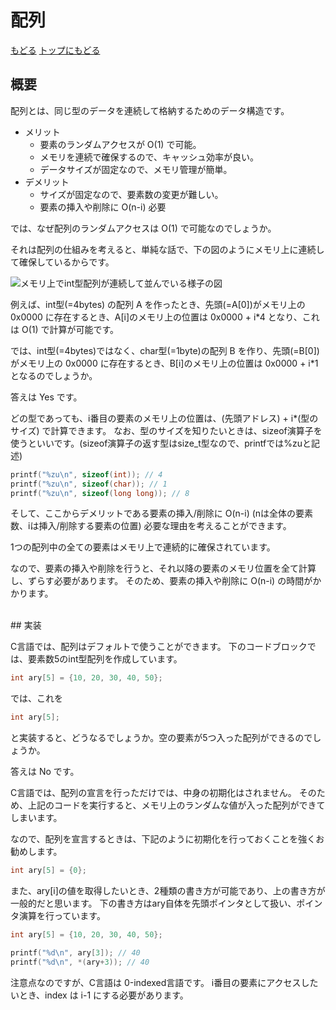 
<Layout>

# 配列

[もどる](/structures)
[トップにもどる](/)

## 概要

配列とは、同じ型のデータを連続して格納するためのデータ構造です。

- メリット
    - 要素のランダムアクセスが O(1) で可能。
    - メモリを連続で確保するので、キャッシュ効率が良い。
    - データサイズが固定なので、メモリ管理が簡単。
- デメリット
    - サイズが固定なので、要素数の変更が難しい。
    - 要素の挿入や削除に O(n-i) 必要

では、なぜ配列のランダムアクセスは O(1) で可能なのでしょうか。

それは配列の仕組みを考えると、単純な話で、下の図のようにメモリ上に連続して確保しているからです。

![メモリ上でint型配列が連続して並んでいる様子の図](/images/structures/array_image1.png)

例えば、int型(=4bytes) の配列 A を作ったとき、先頭(=A[0])がメモリ上の 0x0000 に存在するとき、A[i]のメモリ上の位置は 0x0000 + i*4 となり、これは O(1) で計算が可能です。

では、int型(=4bytes)ではなく、char型(=1byte)の配列 B を作り、先頭(=B[0])がメモリ上の 0x0000 に存在するとき、B[i]のメモリ上の位置は 0x0000 + i*1 となるのでしょうか。

答えは <TextDecoration note>Yes</TextDecoration> です。

どの型であっても、i番目の要素のメモリ上の位置は、(先頭アドレス) + i*(型のサイズ) で計算できます。
なお、型のサイズを知りたいときは、sizeof演算子を使うといいです。(sizeof演算子の返す型はsize_t型なので、printfでは%zuと記述)

```c
printf("%zu\n", sizeof(int)); // 4
printf("%zu\n", sizeof(char)); // 1
printf("%zu\n", sizeof(long long)); // 8
```

そして、ここからデメリットである要素の挿入/削除に O(n-i) (nは全体の要素数、iは挿入/削除する要素の位置) 必要な理由を考えることができます。

1つの配列中の全ての要素はメモリ上で連続的に確保されています。

なので、要素の挿入や削除を行うと、それ以降の要素のメモリ位置を全て計算し、ずらす必要があります。
そのため、要素の挿入や削除に O(n-i) の時間がかかります。

<br />
## 実装

C言語では、配列はデフォルトで使うことができます。
下のコードブロックでは、要素数5のint型配列を作成しています。

```c
int ary[5] = {10, 20, 30, 40, 50};
```

では、これを
```c
int ary[5];
```
と実装すると、どうなるでしょうか。空の要素が5つ入った配列ができるのでしょうか。

答えは <TextDecoration error>No</TextDecoration> です。

C言語では、配列の宣言を行っただけでは、中身の初期化はされません。
そのため、上記のコードを実行すると、メモリ上のランダムな値が入った配列ができてしまいます。

なので、配列を宣言するときは、下記のように初期化を行っておくことを強くお勧めします。
```c
int ary[5] = {0};
```

また、ary[i]の値を取得したいとき、2種類の書き方が可能であり、上の書き方が一般的だと思います。
下の書き方はary自体を先頭ポインタとして扱い、ポインタ演算を行っています。

```c
int ary[5] = {10, 20, 30, 40, 50};

printf("%d\n", ary[3]); // 40
printf("%d\n", *(ary+3)); // 40
```

<Notion error>

注意点なのですが、C言語は 0-indexed言語です。
i番目の要素にアクセスしたいとき、index は i-1 にする必要があります。

</Notion>

</Layout>